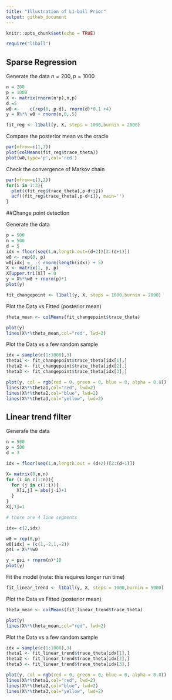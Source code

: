 ```yaml
---
title: "Illustration of L1-ball Prior"
output: github_document
---
```


```r
knitr::opts_chunk$set(echo = TRUE)

require("l1ball")
```

## Sparse Regression

Generate the data  $n=200, p=1000$
```r
n = 200
p = 1000
X <- matrix(rnorm(n*p),n,p)
d =5
w0 <-    c(rep(0, p-d), rnorm(d)*0.1 +4)
y = X%*% w0 + rnorm(n,0,.5)
```

```r
fit_reg <- l1ball(y, X, steps = 1000,burnin = 2000)
```

Compare the posterior mean vs the oracle
```r
par(mfrow=c(1,2))  
plot(colMeans(fit_reg$trace_theta))
plot(w0,type='p',col='red')
```


Check the convergence of Markov chain

```r
par(mfrow=c(3,2))  
for(i in 1:3){
  plot((fit_reg$trace_theta[,p-d+i]))
  acf((fit_reg$trace_theta[,p-d+i]), main='')
}

```




##Change point detection

Generate the data
```r
p = 500
n = 500
d = 5
idx = floor(seq(1,n,length.out=(d+2))[2:(d+1)])
w0 <- rep(0, p)
w0[idx] =  -( rnorm(length(idx)) + 5)
X <- matrix(1, p, p)
X[upper.tri(X)] = 0
y = X%*%w0 + rnorm(p)*1
plot(y)
```

```r
fit_changepoint <- l1ball(y, X, steps = 1000,burnin = 2000)
```

Plot the Data vs Fitted (posterior mean)
```r

theta_mean <- colMeans(fit_changepoint$trace_theta)

plot(y)
lines(X%*%theta_mean,col="red", lwd=2)

```

Plot the Data vs a few random sample
```r

idx = sample(c(1:1000),3)
theta1 <- fit_changepoint$trace_theta[idx[1],]
theta2 <- fit_changepoint$trace_theta[idx[2],]
theta3 <- fit_changepoint$trace_theta[idx[3],]

plot(y, col = rgb(red = 0, green = 0, blue = 0, alpha = 0.8))
lines(X%*%theta1,col="red", lwd=2)
lines(X%*%theta2,col="blue", lwd=2)
lines(X%*%theta3,col="yellow", lwd=2)

```



## Linear trend filter

Generate the data


```r
n = 500
p = 500
d = 3

idx = floor(seq(1,n,length.out = (d+2))[2:(d+1)])

X= matrix(0,n,n)
for (i in c(1:n)){
  for (j in c(1:i)){
    X[i,j] = abs(j-i)+1
  }
}
X[,1]=1

# there are 4 line segments

idx= c(2,idx)

w0 = rep(0,p)
w0[idx] = (c(1,-2,1,-2))
psi = X%*%w0

y = psi + rnorm(n)*10
plot(y)
```

Fit the model (note: this requires longer run time)

```r
fit_linear_trend <- l1ball(y, X, steps = 1000,burnin = 5000)
```


Plot the Data vs Fitted (posterior mean)
```r

theta_mean <- colMeans(fit_linear_trend$trace_theta)

plot(y)
lines(X%*%theta_mean,col="red", lwd=2)

```




Plot the Data vs a few random sample
```r

idx = sample(c(1:1000),3)
theta1 <- fit_linear_trend$trace_theta[idx[1],]
theta2 <- fit_linear_trend$trace_theta[idx[2],]
theta3 <- fit_linear_trend$trace_theta[idx[3],]

plot(y, col = rgb(red = 0, green = 0, blue = 0, alpha = 0.8))
lines(X%*%theta1,col="red", lwd=2)
lines(X%*%theta2,col="blue", lwd=2)
lines(X%*%theta3,col="yellow", lwd=2)

```